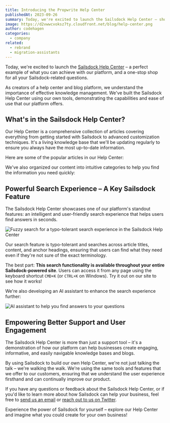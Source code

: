 ```yaml
---
title: Introducing the Propwrite Help Center
publishedAt: 2023-09-26
summary: Today, we're excited to launch the Sailsdock Help Center – showcasing the power and simplicity of our own platform.
image: https://d2vwwcvoksz7ty.cloudfront.net/blog/help-center.png
author: codehagen
categories:
  - company
related:
  - rebrand
  - migration-assistants
---
```


Today, we're excited to launch the [Sailsdock Help Center](/help) – a perfect example of what you can achieve with our platform, and a one-stop shop for all your Sailsdock-related questions.

As creators of a help center and blog platform, we understand the importance of effective knowledge management. We've built the Sailsdock Help Center using our own tools, demonstrating the capabilities and ease of use that our platform offers.

## What's in the Sailsdock Help Center?

Our Help Center is a comprehensive collection of articles covering everything from getting started with Sailsdock to advanced customization techniques. It's a living knowledge base that we'll be updating regularly to ensure you always have the most up-to-date information.

Here are some of the popular articles in our Help Center:

<HelpArticles />

We've also organized our content into intuitive categories to help you find the information you need quickly:

<HelpCategories />

## Powerful Search Experience – A Key Sailsdock Feature

The Sailsdock Help Center showcases one of our platform's standout features: an intelligent and user-friendly search experience that helps users find answers in seconds.

<Image
  alt="Fuzzy search for a typo-tolerant search experience in the Sailsdock Help Center"
  src="https://d2vwwcvoksz7ty.cloudfront.net/blog/cmdk-search.png"
  width={1607}
  height={946}
/>

Our search feature is typo-tolerant and searches across article titles, content, and anchor headings, ensuring that users can find what they need even if they're not sure of the exact terminology.

The best part: **This search functionality is available throughout your entire Sailsdock-powered site**. Users can access it from any page using the keyboard shortcut `CMD+K` (or `CTRL+K` on Windows). Try it out on our site to see how it works!

We're also developing an AI assistant to enhance the search experience further:

<Image
  alt="AI assistant to help you find answers to your questions"
  src="https://d2vwwcvoksz7ty.cloudfront.net/blog/ai-search.png"
  width={852}
  height={504}
/>

## Empowering Better Support and User Engagement

The Sailsdock Help Center is more than just a support tool – it's a demonstration of how our platform can help businesses create engaging, informative, and easily navigable knowledge bases and blogs.

By using Sailsdock to build our own Help Center, we're not just talking the talk – we're walking the walk. We're using the same tools and features that we offer to our customers, ensuring that we understand the user experience firsthand and can continually improve our product.

If you have any questions or feedback about the Sailsdock Help Center, or if you'd like to learn more about how Sailsdock can help your business, feel free to [send us an email](mailto:support@Sailsdock.com?subject=Feedback%20on%20the%20Sailsdock%20Help%20Center) or [reach out to us on Twitter](https://twitter.com/Sailsdock).

Experience the power of Sailsdock for yourself – explore our Help Center and imagine what you could create for your own business!
